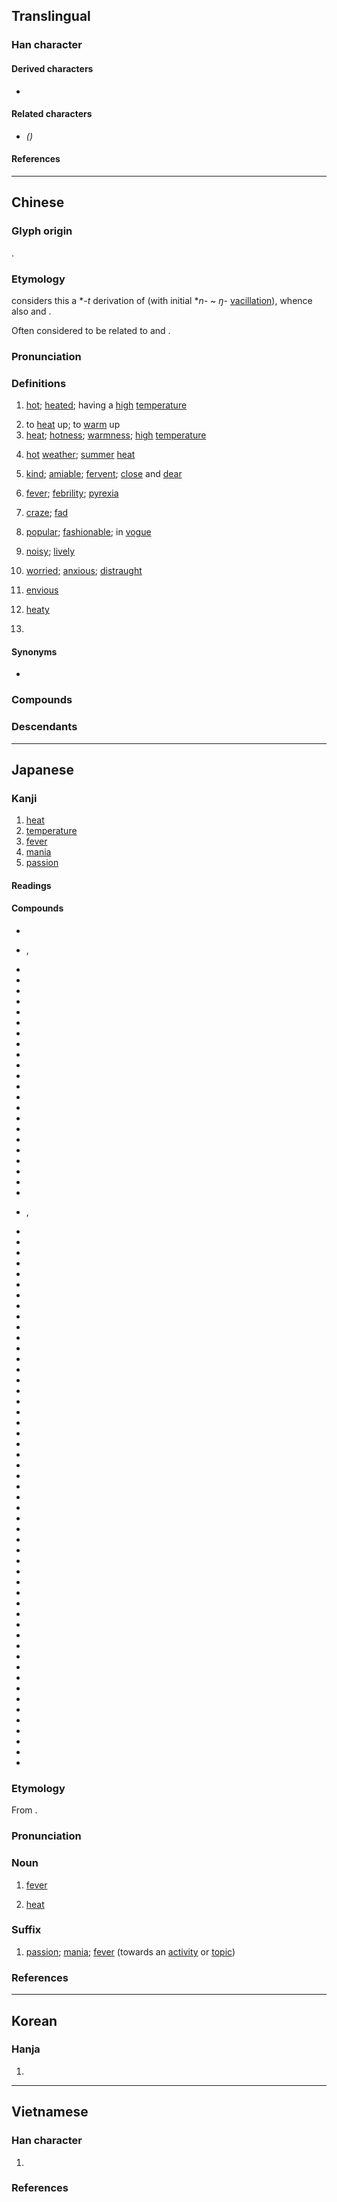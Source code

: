 {{also|热|熟}}
{{character info}}
==Translingual==

===Han character===
{{Han char|rn=86|rad=火|as=11|sn=15|four=45331|canj=GIF|ids=⿱埶灬}}

====Derived characters====
* {{l|mul|[[𪷴]], [[𢤢]], [[爇]]([[𦶟]])}}

====Related characters====
* {{l|mul|[[热]]}} ''({{w|Simplified Chinese}})''

====References====
{{Han ref|kx=0681.080|dkj=19360|dj=1092.240|hdz=32230.100|uh=71B1}}

----

==Chinese==
{{zh-forms|s=热|alt=𤍠,𤉟,𤋩,𤎮,𪌌}}

===Glyph origin===
{{Han etym}}
{{Han compound|埶|火|c1=p|c2=s|t2=fire|ls=psc|alt2=灬}}.

===Etymology===
{{zh-ref|Schuessler (2007)}} considers this a *''-t'' derivation of {{inh|zh|sit-pro|*nwe||warm}} (with initial *''n-'' ~ ''ŋ-'' [[vacillation]]), whence also {{cog|my|နွေး||warm; lukewarm}} and {{m|my|နွှေး||to warm something; to revise}}.

Often considered to be related to {{och-l|爇|to burn; to toast}} and {{och-l|焫|hot}}.

===Pronunciation===
{{zh-pron
|m=rè
|m-s=re2
|dg=жә1
|c=jit6
|c-t=nget5
|g=let6
|h=pfs=ngie̍t;gd=ngiad6
|j=rah4
|mb=iě
|md=iĕk
|mn=xm,qz,jj,tp:lia̍t/zz,kh:jia̍t/xm,qz,jj,tp:loa̍h/zz,kh,sg,pn:joa̍h
|mn_note=lia̍t/jia̍t - literary; loa̍h/joa̍h - vernacular
|mn-t=riêg8/riag8/ruah8
|mn-t_note=riêg8/riag8 - literary (riêg8 - Chaozhou); ruah8 - vernacular
|w=5nyiq
|x=ye6
|ma=y
|mc=y
|oc=y
|cat=a,v,n,adv,pn
}}

===Definitions===
{{zh-hanzi}}

# [[hot]]; [[heated]]; having a [[high]] [[temperature]]
#: {{zh-x|一 杯 熱 茶|a cup of '''hot''' tea}}
#: {{zh-x|今天 很 熱。|It is quite '''hot''' today.}}
#: {{zh-x|啲 湯 仲 好 熱，小心 啲 啦。|The soup's still '''hot'''; be careful.|C}}
#: {{zh-x|湯 還 熱 呢，要 小心。|The soup's still '''hot'''; be careful.}}
# to [[heat]] up; to [[warm]] up
# [[heat]]; [[hotness]]; [[warmness]]; [[high]] [[temperature]]
#: {{zh-x|傳 熱|to conduct '''heat'''}}
# {{lb|zh|literary}} [[hot]] [[weather]]; [[summer]] [[heat]]
# [[kind]]; [[amiable]]; [[fervent]]; [[close]] and [[dear]]
#: {{zh-x|熱情|enthusiastic}}
#: {{zh-x|熱戀|to be head over heels in love; to be madly in love}}
#: {{zh-x|熱心腸|warm-heartedness}}
# [[fever]]; [[febrility]]; [[pyrexia]]
#: {{zh-x|發熱|to have a '''fever'''}}
#: {{zh-x|退熱|to bring down a '''fever'''}}
# [[craze]]; [[fad]]
#: {{zh-x|鋼琴 熱|piano craze; intense enthusiasm for learning the piano}}
# [[popular]]; [[fashionable]]; in [[vogue]]
#: {{zh-x|熱門|popular; in vogue; hot}}
# [[noisy]]; [[lively]]
#: {{zh-x|熱鬧|bustling; lively}}
# {{lb|zh|literary}} [[worried]]; [[anxious]]; [[distraught]]
# [[envious]]
#: {{zh-x|眼熱|to envy}}
# {{lb|zh|traditional Chinese medicine}} [[heaty]]
# {{surname|zh}}

====Synonyms====
* {{sense|hot}}
{{zh-syn-saurus|熱}}
{{zh-dial|熱}}

===Compounds===
{{zh-der|熱愛|灼熱|熱病|熱補|熱菜|熱腸|熱潮|熱忱|熱誠|熱處理|熱帶|熱帶魚|熱導體|熱點|熱電廠|熱點堆|熱電站|熱度|熱風|熱敷|熱服|熱輻射|熱功當量|熱狗|熱鍋上的螞蟻|熱核反應|熱核武器|熱烘烘|熱乎|熱呼|熱乎乎|熱火|熱火朝天|熱和|熱加工|熱勁|熱勁兒|熱辣辣|熱浪|熱淚|熱淚盈眶|熱力|熱力學|熱戀|熱量|熱烈|熱流|熱門|熱門貨|熱鬧|熱能|熱噴噴|熱氣|熱氣球|熱切|熱情|熱容量|熱身賽|熱水|熱水袋|熱水瓶|熱水器|熱塑性|熱騰騰|熱天|熱土|熱望|熱線|熱線電話|熱銷|熱心|熱心腸|熱心腸兒|熱學|熱血|熱血動物|熱藥|熱飲|熱源|熱戰|熱障|熱中|熱衷|熱到辣嘴|一腔熱血|一頭熱|不因人熱|不因熱|不著疼熱|乍冷乍熱|乍寒乍熱|乾熱|亞熱帶|傳熱|內熱|冒熱氣|冷嘲熱罵|冷嘲熱諷|冷熱病|冷言熱語|冷譏熱嘲|出熱|加熱|動熱|原子熱|及熱釜炊|受熱|古道熱腸|吸熱反應|吸熱玻璃|回歸熱|地熱|大陸熱|天狗熱|害熱|寒熱|寒耕熱耘|導熱|心熱|心跳耳熱|忙熱|忽冷忽熱|悶熱|打得火熱|打熱|打熱椎|打鐵趁熱|放熱反應|散熱|散熱器|暑熱|東方熱|氣化熱|水深火熱|汽化熱|沒疼熱|沸熱|波浪熱|波狀熱|湊熱鬧|湯燒火熱|溫熱|溶解熱|滾熱|滿腔熱忱|滿腔熱情|滿腔熱血|潛熱|潮熱|火熱|火熱水深|炎熱|炙手可熱|炙熱|煨熱|煩熱|蒸發熱|熯熱|熱亂|熱作|熱傳導|熱剌剌|熱劑|熱化|熱化學|熱合|熱呼呼|熱喪|熱嘴|熱地|熱孝|熱官|熱定型|熱客|熱導率|熱屏|熱島效應|熱工學|熱帶低壓|熱帶氣旋|熱平衡|熱得快|熱情如火|熱惱|熱擦|熱敏性|熱敏電阻|熱機|熱毒|熱氣層|熱氣騰騰|熱汙染|熱河|熱河省|熱河高原|熱海|熱滾滾|熱熱鬧鬧|熱燥|熱爪哇|熱症|熱痙攣|熱療|熱泵|熱絡|熱腹|熱膨脹|熱褲|熱覺|熱賣|熱身|熱身運動|熱車|熱那亞|熱錢|熱門音樂|熱雷雨|熱電|熱電偶|熱電流|熱霧|熱食|熱鬧哄哄|熾熱|燠熱|燥熱|狂熱|狂熱分子|狗吃熱屎|猩紅熱|產褥熱|痰熱阻肺|登陸熱|登革熱|發熱|白熱|白熱化|白熱電燈|看熱鬧|眼熱|眼狂心熱|眼花耳熱|眼餳耳熱|瞧熱鬧|知疼著熱|祛風除熱|稻熱病|絕熱|耐熱|耳熱|耳熱眼跳|腸慌腹熱|腹熱|腹熱心煎|腹熱腸荒|臉熱|花粉熱|著疼熱|融解熱|親熱|親親熱熱|解熱劑|說親道熱|赤熱|趁熱|趁熱灶|趁熱灶火|趕熱|趕熱灶|趕熱腳兒|趨炎附熱|趨熱性|躁熱|輻射熱|退熱|酒酣耳熱|酷熱|量熱計|鋁熱法|鎔解熱|間歇熱|陰虛發熱|陽虛發熱|隔日熱|隔熱|電熱|電熱器|電熱杯|電熱水器|電熱水瓶|電熱褥|面紅耳熱|顛寒作熱|風溼熱|風熱|風熱感冒|餘熱|骨痛熱|鬧熱|鬧鬧熱熱|鬱熱|鸚鵡熱|黃熱病|黑熱病|熱乾麵|熱衰竭|歇熱:hioh-joa̍h;Min Nan|阿熱勒|比熱容|熱容|科克鐵熱克|鐵熱木|鐵熱克}}

===Descendants===
{{CJKV||ねつ|열|nhiệt}}

{{zh-cat|Beginning|Temperature}}

----

==Japanese==
{{ja-see-also|熱する}}

===Kanji===
{{ja-kanji|grade=4|rs=火11}}

# [[heat]]
# [[temperature]]
# [[fever]]
# [[mania]]
# [[passion]]

====Readings====
{{ja-readings
|goon=ねつ<ねつ, ねち<ねち
|kanon=ぜつ<ぜつ
|kun=あつ-い, あつか-う<あつか-ふ, あつ-かわし<あつ-かはし, いき-る, いき-れる, ほて-る, ほとおり-<ほとほり-, ほとぼ-り, ほとぼ-る, ほとり-
|nanori=あつ
}}

====Compounds====
{{der-top|Compounds}}
* {{ja-r|熱海|^あたみ}}
* {{ja-r|熱%熱|あつ%あつ|rom=-}}, {{ja-r|熱%々|あつ%あつ}}
* {{ja-r|熱%燗|あつ%かん}}
* {{ja-r|熱%田|^あつ%た}}
* {{ja-r|熱%火|あつ%び}}
* {{ja-r|熱%湯|あつ%ゆ}}
* {{ja-r|熱%愛|ねつ%あい}}
* {{ja-r|熱%意|ねつ%い}}
* {{ja-r|熱%雲|ねつ%うん}}
* {{ja-r|熱%演|ねつ%えん}}
* {{ja-r|熱%火|ねっ%か}}
* {{ja-r|熱%核|ねつ%かく}}
* {{ja-r|熱%学|ねつ%がく}}
* {{ja-r|熱%感|ねつ%かん}}
* {{ja-r|熱%官|ねっ%かん}}
* {{ja-r|熱%願|ねつ%がん}}
* {{ja-r|熱%気|ねっ%き}}
* {{ja-r|熱%狂|ねっ%きょう}}
* {{ja-r|熱%気|ねつ%け}}
* {{ja-r|熱%型|ねつ%けい}}
* {{ja-r|熱%血|ねっ%けつ}}
* {{ja-r|熱%圏|ねつ%けん}}
* {{ja-r|熱%源|ねつ%げん}}
* {{ja-r|熱%砂|ねっ%さ}}
* {{ja-r|熱%賛|ねっ%さん|rom=-}}, {{ja-r|熱%讃|ねっ%さん}}
* {{ja-r|熱%砂|ねっ%しゃ}}
* {{ja-r|熱%暑|ねっ%しょ}}
* {{ja-r|熱%唱|ねっ%しょう}}
* {{ja-r|熱%傷|ねっ%しょう}}
* {{ja-r|熱%情|ねつ%じょう}}
* {{ja-r|熱%心|ねっ%しん}}
* {{ja-r|熱%水|ねっ%すい}}
* {{ja-r|熱%誠|ねっ%せい}}
* {{ja-r|熱%戦|ねっ%せん}}
* {{ja-r|熱%線|ねっ%せん}}
* {{ja-r|熱%素|ねっ%そ}}
* {{ja-r|熱%帯|ねっ%たい}}
* {{ja-r|熱%地|ねっ%ち}}
* {{ja-r|熱%中|ねっ%ちゅう}}
* {{ja-r|熱%衷|ねっ%ちゅう}}
* {{ja-r|熱%腸|ねっ%ちょう}}
* {{ja-r|熱%低|ねっ%てい}}
* {{ja-r|熱%鉄|ねっ%てつ}}
* {{ja-r|熱%湯|ねっ%とう}}
* {{ja-r|熱%闘|ねっ%とう}}
* {{ja-r|熱%禱|ねっ%とう}}
* {{ja-r|熱%鬧|ねつ%どう}}
* {{ja-r|熱%病|ねつ%びょう}}
* {{ja-r|熱%風|ねっ%ぷう}}
* {{ja-r|熱%弁|ねつ%べん}}
* {{ja-r|熱%望|ねつ%ぼう}}
* {{ja-r|熱%量|ねつ%りょう}}
* {{ja-r|熱%涙|ねつ%るい}}
* {{ja-r|熱%烈|ねつ%れつ}}
* {{ja-r|炎%熱|えん%ねつ}}
* {{ja-r|加%熱|か%ねつ}}
* {{ja-r|苦%熱|く%ねつ}}
* {{ja-r|解%熱|げ%ねつ}}
* {{ja-r|喧%熱|けん%ねつ}}
* {{ja-r|高%熱|こう%ねつ}}
* {{ja-r|酷%熱|こく%ねつ}}
* {{ja-r|午%熱|ご%ねつ}}
* {{ja-r|灼%熱|しゃく%ねつ}}
* {{ja-r|爍%熱|しゃく%ねつ}}
* {{ja-r|焦%熱|しょう%ねつ}}
* {{ja-r|情%熱|じょう%ねつ}}
* {{ja-r|触%熱|しょく%ねつ}}
* {{ja-r|暑%熱|しょ%ねつ}}
* {{ja-r|燀%熱|たん%ねつ}}
* {{ja-r|癉%熱|たん%ねつ}}
* {{ja-r|地%熱|ち%ねつ}}
* {{ja-r|鬧%熱|どう%ねつ}}
* {{ja-r|白%熱|はく%ねつ}}
* {{ja-r|発%熱|はつ%ねつ}}
* {{ja-r|夜%熱|や%ねつ}}
* {{ja-r|余%熱|よ%ねつ}}
{{der-bottom}}

===Etymology===
{{ja-kanjitab|ねつ|yomi=goon}}
{{wikipedia|lang=ja}}

From {{der|ja|ltc|-}} {{ltc-l|熱}}.

===Pronunciation===
{{ja-pron|ねつ|acc=2|acc_ref=DJR,SMK7}}

===Noun===
{{ja-noun|ねつ}}

# [[fever]]
#: {{ja-usex|[[物%凄い]]'''熱'''を[[出す]]|もの%すごい '''ねつ''' を だす|to come down with a terrible '''fever'''}}
# {{lb|ja|physics|sort=ねつ}} [[heat]]

===Suffix===
{{ja-pos|suffix|ねつ}}

# {{lb|ja|informal}} [[passion]]; [[mania]]; [[fever]] (towards an [[activity]] or [[topic]])

===References===
<references/>

----

==Korean==

===Hanja===
{{ko-hanja|덥다|더울|열}}

# {{hanja form of|열|[[fever]]; [[heat]]}}

----

==Vietnamese==

===Han character===
{{vi-readings|rs=足05
|hanviet=nhiệt-Trần (1999)
|nom=nhét-btcn, nhẹt-btcn
}}

# {{han tu form of|nhiệt|[[heat]]}}

===References===
<references/>